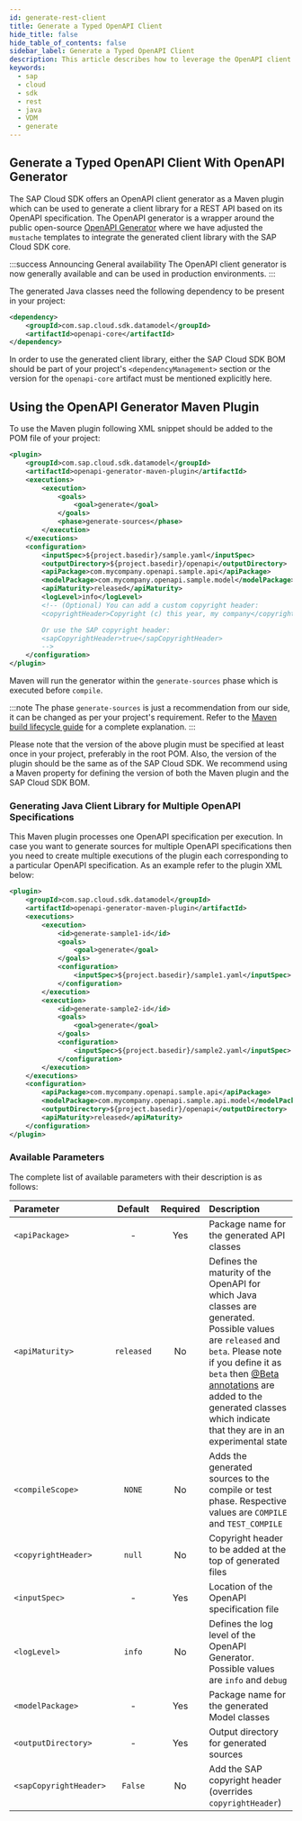 ```yaml
---
id: generate-rest-client
title: Generate a Typed OpenAPI Client
hide_title: false
hide_table_of_contents: false
sidebar_label: Generate a Typed OpenAPI Client
description: This article describes how to leverage the OpenAPI client generator to obtain Java classes from a service definition. These classes can then be used to build type-safe OpenAPI requests.
keywords:
  - sap
  - cloud
  - sdk
  - rest
  - java
  - VDM
  - generate
---
```


## Generate a Typed OpenAPI Client With OpenAPI Generator

The SAP Cloud SDK offers an OpenAPI client generator as a Maven plugin which can be used to generate a client library for a REST API based on its OpenAPI specification.
The OpenAPI generator is a wrapper around the public open-source [OpenAPI Generator](https://github.com/OpenAPITools/openapi-generator) where we have adjusted the `mustache` templates to integrate the generated client library with the SAP Cloud SDK core.

:::success Announcing General availability
The OpenAPI client generator is now generally available and can be used in production environments.
:::

The generated Java classes need the following dependency to be present in your project:

```xml
<dependency>
	<groupId>com.sap.cloud.sdk.datamodel</groupId>
	<artifactId>openapi-core</artifactId>
</dependency>
```

In order to use the generated client library, either the SAP Cloud SDK BOM should be part of your project's `<dependencyManagement>` section or the version for the `openapi-core` artifact must be mentioned explicitly here.

## Using the OpenAPI Generator Maven Plugin

To use the Maven plugin following XML snippet should be added to the POM file of your project:

```xml
<plugin>
	<groupId>com.sap.cloud.sdk.datamodel</groupId>
	<artifactId>openapi-generator-maven-plugin</artifactId>
    <executions>
		<execution>
			<goals>
				<goal>generate</goal>
			</goals>
			<phase>generate-sources</phase>
		</execution>
	</executions>
	<configuration>
   		<inputSpec>${project.basedir}/sample.yaml</inputSpec>
		<outputDirectory>${project.basedir}/openapi</outputDirectory>
        <apiPackage>com.mycompany.openapi.sample.api</apiPackage>
		<modelPackage>com.mycompany.openapi.sample.model</modelPackage>
		<apiMaturity>released</apiMaturity>
		<logLevel>info</logLevel>
		<!-- (Optional) You can add a custom copyright header:
		<copyrightHeader>Copyright (c) this year, my company</copyrightHeader>

		Or use the SAP copyright header:
		<sapCopyrightHeader>true</sapCopyrightHeader>
		-->
	</configuration>
</plugin>
```

Maven will run the generator within the `generate-sources` phase which is executed before `compile`.

:::note
The phase `generate-sources` is just a recommendation from our side, it can be changed as per your project's requirement.
Refer to the [Maven build lifecycle guide](https://maven.apache.org/guides/introduction/introduction-to-the-lifecycle.html#Lifecycle_Reference) for a complete explanation.
:::

Please note that the version of the above plugin must be specified at least once in your project, preferably in the root POM.
Also, the version of the plugin should be the same as of the SAP Cloud SDK.
We recommend using a Maven property for defining the version of both the Maven plugin and the SAP Cloud SDK BOM.

### Generating Java Client Library for Multiple OpenAPI Specifications

This Maven plugin processes one OpenAPI specification per execution.
In case you want to generate sources for multiple OpenAPI specifications then you need to create multiple executions of the plugin each corresponding to a particular OpenAPI specification.
As an example refer to the plugin XML below:

```xml
<plugin>
	<groupId>com.sap.cloud.sdk.datamodel</groupId>
	<artifactId>openapi-generator-maven-plugin</artifactId>
	<executions>
		<execution>
			<id>generate-sample1-id</id>
			<goals>
				<goal>generate</goal>
			</goals>
			<configuration>
				<inputSpec>${project.basedir}/sample1.yaml</inputSpec>
			</configuration>
		</execution>
		<execution>
			<id>generate-sample2-id</id>
			<goals>
				<goal>generate</goal>
			</goals>
			<configuration>
				<inputSpec>${project.basedir}/sample2.yaml</inputSpec>
			</configuration>
		</execution>
	</executions>
	<configuration>
		<apiPackage>com.mycompany.openapi.sample.api</apiPackage>
		<modelPackage>com.mycompany.openapi.sample.api.model</modelPackage>
		<outputDirectory>${project.basedir}/openapi</outputDirectory>
		<apiMaturity>released</apiMaturity>
	</configuration>
</plugin>
```

### Available Parameters

The complete list of available parameters with their description is as follows:

| Parameter              |  Default   | Required | Description                                                                                                                                                                                                                                                                                                                                                                     |
| :--------------------- | :--------: | :------: | :------------------------------------------------------------------------------------------------------------------------------------------------------------------------------------------------------------------------------------------------------------------------------------------------------------------------------------------------------------------------------ |
| `<apiPackage>`         |     -      |   Yes    | Package name for the generated API classes                                                                                                                                                                                                                                                                                                                                      |
| `<apiMaturity>`        | `released` |    No    | Defines the maturity of the OpenAPI for which Java classes are generated. Possible values are `released` and `beta`. Please note if you define it as `beta` then [@Beta annotations](https://www.javadoc.io/doc/com.google.guava/guava/latest/com/google/common/annotations/Beta.html) are added to the generated classes which indicate that they are in an experimental state |
| `<compileScope>`       |   `NONE`   |    No    | Adds the generated sources to the compile or test phase. Respective values are `COMPILE` and `TEST_COMPILE`                                                                                                                                                                                                                                                                     |
| `<copyrightHeader>`    |   `null`   |    No    | Copyright header to be added at the top of generated files                                                                                                                                                                                                                                                                                                                      |
| `<inputSpec>`          |     -      |   Yes    | Location of the OpenAPI specification file                                                                                                                                                                                                                                                                                                                                      |
| `<logLevel>`           |   `info`   |    No    | Defines the log level of the OpenAPI Generator. Possible values are `info` and `debug`                                                                                                                                                                                                                                                                                          |
| `<modelPackage>`       |     -      |   Yes    | Package name for the generated Model classes                                                                                                                                                                                                                                                                                                                                    |
| `<outputDirectory>`    |     -      |   Yes    | Output directory for generated sources                                                                                                                                                                                                                                                                                                                                          |
| `<sapCopyrightHeader>` |  `False`   |    No    | Add the SAP copyright header (overrides `copyrightHeader`)                                                                                                                                                                                                                                                                                                                      |

